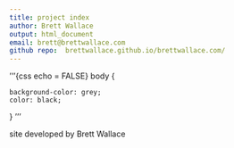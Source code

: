 ```yaml
---
title: project index
author: Brett Wallace
output: html_document
email: brett@brettwallace.com
github repo:  brettwallace.github.io/brettwallace.com/
---
```


'''{css echo = FALSE}
body {

    background-color: grey;
    color: black;
}
'''











site developed by Brett Wallace